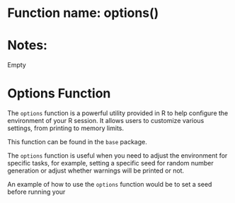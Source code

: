 # Function name: options()
# Notes:
Empty


# Options Function

The `options` function is a powerful utility provided in R to help configure the environment of your R session. It allows users to customize various settings, from printing to memory limits.

This function can be found in the `base` package.

The `options` function is useful when you need to adjust the environment for specific tasks, for example, setting a specific seed for random number generation or adjust whether warnings will be printed or not.

An example of how to use the `options` function would be to set a seed before running your